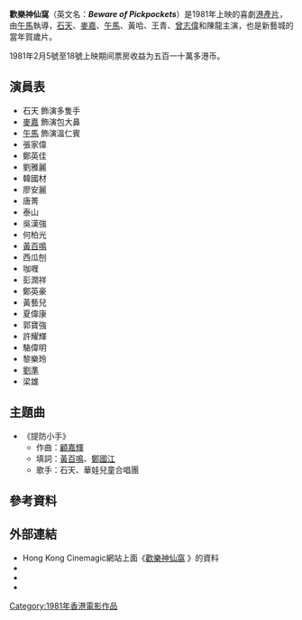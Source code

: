 
'''歡樂神仙窩'''（英文名：'''''Beware of Pickpockets'''''）是1981年上映的喜劇[[香港電影|港產片]]，由[[午馬|午馬]]執導，[[石天|石天]]、[[麥嘉|麥嘉]]、[[午馬|午馬]]、黃哈、王青、[[曾志偉_(藝人)|曾志偉]]和陳龍主演，也是新藝城的當年賀歲片。

1981年2月5號至18號上映期间票房收益为五百一十萬多港币。

== 演員表 ==
* 石天 飾演多隻手
* [[麥嘉|麥嘉]] 飾演包大鼻
* [[午馬|午馬]] 飾演溫仁賓
* 張家偉
* 鄭英佳
* 劉雅麗
* 韓國材
* 廖安麗
* 唐菁
* 泰山 
* 吳漢強
* 何柏光
* [[黃百鳴|黃百鳴]]
* 西瓜刨
* 咖喱
* 彭潤祥
* 鄭英豪
* 黃藝兒
* 夏偉康
* 郭寶強
* 許耀輝
* 駱偉明
* 黎樂玲
* [[宋顺帝|劉準]]
* 梁雄

== 主題曲 ==
* 《提防小手》
** 作曲：[[顧嘉煇|顧嘉輝]]
** 填詞：[[黃百鳴|黃百鳴]]、[[鄭國江|鄭國江]]
** 歌手：石天、華娃兒童合唱團

== 參考資料 ==
{{reflist}}

== 外部連結 ==
* Hong Kong Cinemagic網站上面《[http://www.hkcinemagic.com/en/movie.asp?id=538 歡樂神仙窩] {{Wayback|url=http://www.hkcinemagic.com/en/movie.asp?id=538 |date=20190711100938 }}》的資料
* {{Hkmdb title|6205}}
* {{douban|1940694}}
* {{Imdb title|0082536|歡樂神仙窩}}
[[Category:1981年香港電影作品|Category:1981年香港電影作品]]